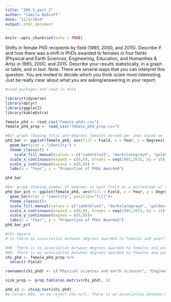 ```yaml
---
title: "206_5_part_2"
author: "Camila Bobroff"
date: "12/3/2018"
output: html_document
---
```


```r
knitr::opts_chunk$set(echo = TRUE)
```

Shifts in female PhD recipients by field (1985, 2000, and 2015). Describe if and how there was a shift in PhDs awarded to females in four fields (Physical and Earth Sciences, Engineering, Education, and Humanities & Arts) in 1985, 2000, and 2015. Describe your results statistically, in a graph or table, and in text. Note: There are several ways that you can interpret this question. You are invited to decide which you think is/are most interesting. Just be really clear about what you are asking/answering in your report.

```r
#Load packages and read in data

library(tidyverse)
library(dplyr)
library(ggplot2)
library(kableExtra)

female_phd <- read_csv("female_phds.csv")
female_phd_prop <- read_csv("female_phd_prop.csv")
```

```r
#Bar graph showing total phd degrees females earned per year based on field
phd_bar <- ggplot(female_phd, aes(fill = Field, x = Year, y = Degrees)) +
  geom_bar(stat = "identity") +
  theme_classic() +
    scale_fill_manual(values = c("cadetblue3", "darkslategray4", "goldenrod3", "darkseagreen4"))+
  scale_x_continuous(expand = c(0,0), breaks = seq(1985,2015, by = 15))+
  scale_y_continuous(expand = c(0,0)) +
  labs(x = "Year", y = "Proportion of PhDs Awarded")

phd_bar

#Bar graph showing number of degrees in each field as a percentage of the whole
phd_bar_pct <- ggplot(female_phd, aes(fill = Field, x = Year, y = Degrees))+
  geom_bar(stat = "identity", position="fill")+
  theme_classic()+
  scale_fill_manual(values = c("cadetblue3", "darkslategray4", "goldenrod3", "darkseagreen4"))+
  scale_x_continuous(expand = c(0,0), breaks = seq(1985,2015, by = 15))+
  scale_y_continuous(expand = c(0,0))+
  labs(x = "Year", y = "Proportion of PhDs Awarded")
phd_bar_pct

```

```r
#Chi-Square
# Is there an association between degrees awarded to females and year?

#H0: There is no association between degrees awarded to females and year.
#HA: There is an association between degrees awarded to females and year.
chi_phd <- female_phd_prop %>% 
  select(-Field)

rownames(chi_phd) <- c("Physical sciences and earth sciences", "Engineering", "Education", "Humanities and arts")

size_prop <- prop.table(as.matrix(chi_phd), 1)

phd_x2 <- chisq.test(chi_phd)
#p-value<.001, so we reject the null. There is an association between PhDs awarded to women and year.
```

